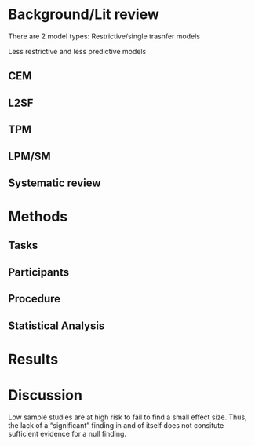  

# Background/Lit review

There are 2 model types: 
Restrictive/single trasnfer models 

Less restrictive and less predictive models 

## CEM 

## L2SF

## TPM

## LPM/SM

## Systematic review 

# Methods

## Tasks 

## Participants 

## Procedure 

## Statistical Analysis 

# Results 

# Discussion 

Low sample studies are at high risk to fail to find a small effect size. 
Thus, the lack of a "significant" finding in and of itself does not consitute sufficient evidence for a null finding.

<!--- Include the replication of brysbaert that shows the winners curse/samples---->